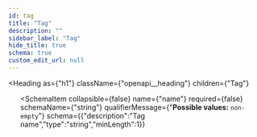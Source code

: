 ```yaml
---
id: tag
title: "Tag"
description: ""
sidebar_label: "Tag"
hide_title: true
schema: true
custom_edit_url: null
---
```



<Heading
  as={"h1"}
  className={"openapi__heading"}
  children={"Tag"}
>
</Heading>





<ul>
  <SchemaItem
    collapsible={false}
    name={"id"}
    required={false}
    schemaName={"int64"}
    qualifierMessage={undefined}
    schema={{"type":"integer","format":"int64","readOnly":true,"title":"Id"}}
  >
    
  </SchemaItem><SchemaItem
    collapsible={false}
    name={"name"}
    required={false}
    schemaName={"string"}
    qualifierMessage={"**Possible values:** `non-empty`"}
    schema={{"description":"Tag name","type":"string","minLength":1}}
  >
    
  </SchemaItem>
</ul>
            